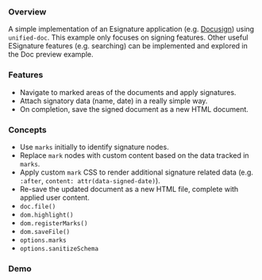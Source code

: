 

### Overview

A simple implementation of an Esignature application (e.g. [Docusign][]) using `unified-doc`.  This example only focuses on signing features. Other useful ESignature features (e.g. searching) can be implemented and explored in the <Link to="/examples/doc-preview">Doc preview</Link> example.

<SourceCode source="examples/esignature" />

### Features
- Navigate to marked areas of the documents and apply signatures.
- Attach signatory data (name, date) in a really simple way.
- On completion, save the signed document as a new HTML document.

### Concepts
- Use `marks` initially to identify signature nodes.
- Replace `mark` nodes with custom content based on the data tracked in `marks`.
- Apply custom `mark` CSS to render additional signature related data (e.g. `:after`, `content: attr(data-signed-date)`).
- Re-save the updated document as a new HTML file, complete with applied user content.
- `doc.file()`
- `dom.highlight()`
- `dom.registerMarks()`
- `dom.saveFile()`
- `options.marks`
- `options.sanitizeSchema`

### Demo

<ESignatureExample />

<!-- Definitions -->
[docusign]: https://www.docusign.com/
